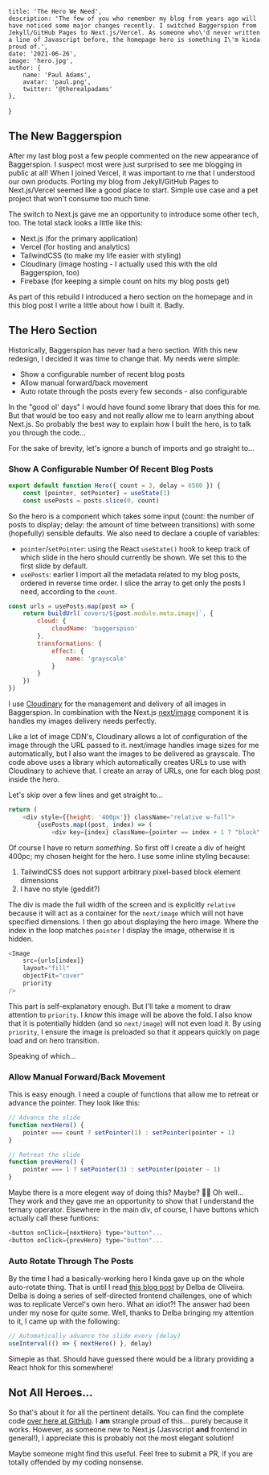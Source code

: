 

    title: 'The Hero We Need',
    description: 'The few of you who remember my blog from years ago will have noticed some major changes recently. I switched Baggerspion from Jekyll/GitHub Pages to Next.js/Vercel. As someone who\'d never written a line of Javascript before, the homepage hero is something I\'m kinda proud of.',
    date: '2021-06-26',
    image: 'hero.jpg',
    author: {
        name: 'Paul Adams',
        avatar: 'paul.png',
        twitter: '@therealpadams'
    },
}


## The New Baggerspion

After my last blog post a few people commented on the new appearance of Baggerspion. I suspect most were just surprised to see me blogging in public at all! When I joined Vercel, it was important to me that I understood our own products. Porting my blog from Jekyll/GitHub Pages to Next.js/Vercel seemed like a good place to start. Simple use case and a pet project that won't consume too much time.

The switch to Next.js gave me an opportunity to introduce some other tech, too. The total stack looks a little like this:

- Next.js (for the primary application)
- Vercel (for hosting and analytics)
- TailwindCSS (to make my life easier with styling)
- Cloudinary (image hosting - I actually used this with the old Baggerspion, too)
- Firebase (for keeping a simple count on hits my blog posts get)

As part of this rebuild I introduced a hero section on the homepage and in this blog post I write a little about how I built it. Badly.

## The Hero Section

Historically, Baggerspion has never had a hero section. With this new redesign, I decided it was time to change that. My needs were simple:

- Show a configurable number of recent blog posts
- Allow manual forward/back movement
- Auto rotate through the posts every few seconds - also configurable

In the "good ol' days" I would have found some library that does this for me. But that would be too easy and not really allow me to learn anything about Next.js. So probably the best way to explain how I built the hero, is to talk you through the code...

For the sake of brevity, let's ignore a bunch of imports and go straight to...

### Show A Configurable Number Of Recent Blog Posts

```javascript
export default function Hero({ count = 3, delay = 6500 }) {
    const [pointer, setPointer] = useState(1)
    const usePosts = posts.slice(0, count)
```

So the hero is a component which takes some input (count: the number of posts to display; delay: the amount of time between transitions) with some (hopefully) sensible defaults. We also need to declare a couple of variables:

- `pointer`/`setPointer`: using the React `useState()` hook to keep track of which slide in the hero should currently be shown. We set this to the first slide by default.
- `usePosts`: earlier I import all the metadata related to my blog posts, ordered in reverse time order. I slice the array to get only the posts I need, according to the `count`.

```javascript
const urls = usePosts.map(post => {
    return buildUrl(`covers/${post.module.meta.image}`, {
        cloud: {
            cloudName: 'baggerspion'
        },
        transformations: {
            effect: {
                name: 'grayscale'
            }
        }
    }) 
})
```

I use [Cloudinary](https://cloudinary.com) for the management and delivery of all images in Baggerspion. In combination with the Next.js [next/image](https://nextjs.org/docs/api-reference/next/image) component it is handles my images delivery needs perfectly.

Like a lot of image CDN's, Cloudinary allows a lot of configuration of the image through the URL passed to it. next/image handles image sizes for me automatically, but I also want the images to be delivered as grayscale. The code above uses a library which automatically creates URLs to use with Cloudinary to achieve that. I create an array of URLs, one for each blog post inside the hero.

Let's skip over a few lines and get straight to...

```javascript
return (
    <div style={{height: '400px'}} className="relative w-full">
        {usePosts.map((post, index) => (
            <div key={index} className={pointer == index + 1 ? "block" : "hidden"}>
```

Of course I have ro return _something_. So first off I create a div of height 400pc; my chosen height for the hero. I use some inline styling because:

1. TailwindCSS does not support arbitrary pixel-based block element dimensions
1. I have no style (geddit?)

The div is made the full width of the screen and is explicitly `relative` because it will act as a container for the `next/image` which will not have specified dimensions. I then go about displaying the hero image. Where the index in the loop matches `pointer` I display the image, otherwise it is hidden.

```javascript
<Image
    src={urls[index]}
    layout="fill"
    objectFit="cover"
    priority
/>
```

This part is self-explanatory enough. But I'll take a moment to draw attention to `priority`. I _know_ this image will be above the fold. I also know that it is potentially hidden (and so `next/image`) will not even load it. By using `priority`, I ensure the image is preloaded so that it appears quickly on page load and on hero transition.

Speaking of which...

### Allow Manual Forward/Back Movement

This is easy enough. I need a couple of functions that allow me to retreat or advance the pointer. They look like this:

```javascript
// Advance the slide
function nextHero() {
    pointer === count ? setPointer(1) : setPointer(pointer + 1)
}

// Retreat the slide
function prevHero() {
    pointer === 1 ? setPointer(3) : setPointer(pointer - 1)
}
```

Maybe there is a more elegent way of doing this? Maybe? 🤷‍♂️ Oh well... They work and they gave me an opportunity to show that I understand the ternary operator. Elsewhere in the main div, of course, I have buttons which actually call these funtions:

```javascript
<button onClick={nextHero} type="button"...
<button onClick={prevHero} type="button"...
```

### Auto Rotate Through The Posts

By the time I had a basically-working hero I kinda gave up on the whole auto-rotate thing. That is until I read [this blog post](https://www.delbaoliveira.com/blog/challenge-01) by Delba de Oliveira. Delba is doing a series of self-directed frontend challenges, one of which was to replicate Vercel's own hero. What an idiot?! The answer had been under my nose for quite some. Well, thanks to Delba bringing my attention to it, I came up with the following:

```javascript
// Automatically advance the slide every {delay}
useInterval(() => { nextHero() }, delay)
```

Simeple as that. Should have guessed there would be a library providing a React hhok for this somewhere!

## Not All Heroes...

So that's about it for all the pertinent details. You can find the complete code [over here at GitHub](https://github.com/therealpadams/baggerspion/blob/main/components/sections/home/Hero.js). I **am** strangle proud of this... purely because it works. However, as someone new to Next.js (Jasvscript **and** frontend in general!), I appreciate this is probably not the most elegant solution!

Maybe someone might find this useful. Feel free to submit a PR, if you are totally offended by my coding nonsense.